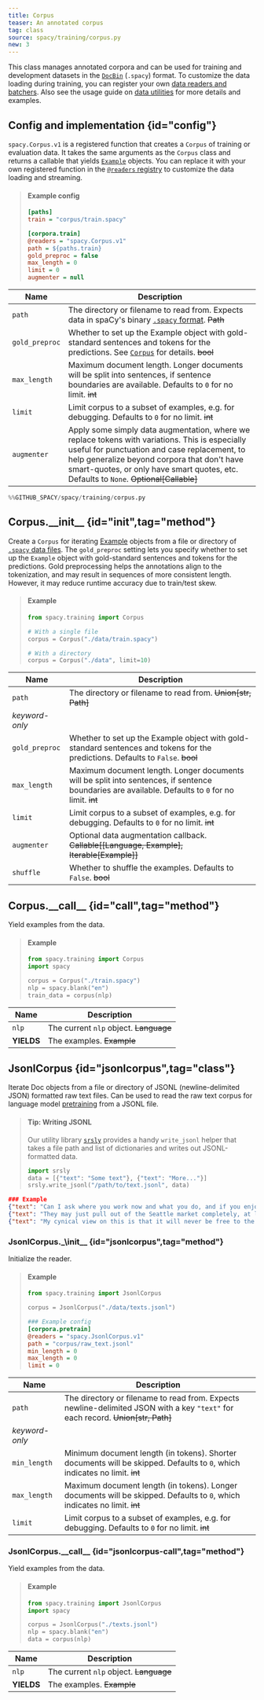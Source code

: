 ```yaml
---
title: Corpus
teaser: An annotated corpus
tag: class
source: spacy/training/corpus.py
new: 3
---
```


This class manages annotated corpora and can be used for training and
development datasets in the [`DocBin`](/api/docbin) (`.spacy`) format. To
customize the data loading during training, you can register your own
[data readers and batchers](/usage/training#custom-code-readers-batchers). Also
see the usage guide on [data utilities](/usage/training#data) for more details
and examples.

## Config and implementation {id="config"}

`spacy.Corpus.v1` is a registered function that creates a `Corpus` of training
or evaluation data. It takes the same arguments as the `Corpus` class and
returns a callable that yields [`Example`](/api/example) objects. You can
replace it with your own registered function in the
[`@readers` registry](/api/top-level#registry) to customize the data loading and
streaming.

> #### Example config
>
> ```ini
> [paths]
> train = "corpus/train.spacy"
>
> [corpora.train]
> @readers = "spacy.Corpus.v1"
> path = ${paths.train}
> gold_preproc = false
> max_length = 0
> limit = 0
> augmenter = null
> ```

| Name           | Description                                                                                                                                                                                                                                                                              |
| -------------- | ---------------------------------------------------------------------------------------------------------------------------------------------------------------------------------------------------------------------------------------------------------------------------------------- |
| `path`         | The directory or filename to read from. Expects data in spaCy's binary [`.spacy` format](/api/data-formats#binary-training). ~~Path~~                                                                                                                                                    |
| `gold_preproc` | Whether to set up the Example object with gold-standard sentences and tokens for the predictions. See [`Corpus`](/api/corpus#init) for details. ~~bool~~                                                                                                                                 |
| `max_length`   | Maximum document length. Longer documents will be split into sentences, if sentence boundaries are available. Defaults to `0` for no limit. ~~int~~                                                                                                                                      |
| `limit`        | Limit corpus to a subset of examples, e.g. for debugging. Defaults to `0` for no limit. ~~int~~                                                                                                                                                                                          |
| `augmenter`    | Apply some simply data augmentation, where we replace tokens with variations. This is especially useful for punctuation and case replacement, to help generalize beyond corpora that don't have smart-quotes, or only have smart quotes, etc. Defaults to `None`. ~~Optional[Callable]~~ |

```python
%%GITHUB_SPACY/spacy/training/corpus.py
```

## Corpus.\_\_init\_\_ {id="init",tag="method"}

Create a `Corpus` for iterating [Example](/api/example) objects from a file or
directory of [`.spacy` data files](/api/data-formats#binary-training). The
`gold_preproc` setting lets you specify whether to set up the `Example` object
with gold-standard sentences and tokens for the predictions. Gold preprocessing
helps the annotations align to the tokenization, and may result in sequences of
more consistent length. However, it may reduce runtime accuracy due to
train/test skew.

> #### Example
>
> ```python
> from spacy.training import Corpus
>
> # With a single file
> corpus = Corpus("./data/train.spacy")
>
> # With a directory
> corpus = Corpus("./data", limit=10)
> ```

| Name           | Description                                                                                                                                         |
| -------------- | --------------------------------------------------------------------------------------------------------------------------------------------------- |
| `path`         | The directory or filename to read from. ~~Union[str, Path]~~                                                                                        |
| _keyword-only_ |                                                                                                                                                     |
| `gold_preproc` | Whether to set up the Example object with gold-standard sentences and tokens for the predictions. Defaults to `False`. ~~bool~~                     |
| `max_length`   | Maximum document length. Longer documents will be split into sentences, if sentence boundaries are available. Defaults to `0` for no limit. ~~int~~ |
| `limit`        | Limit corpus to a subset of examples, e.g. for debugging. Defaults to `0` for no limit. ~~int~~                                                     |
| `augmenter`    | Optional data augmentation callback. ~~Callable[[Language, Example], Iterable[Example]]~~                                                           |
| `shuffle`      | Whether to shuffle the examples. Defaults to `False`. ~~bool~~                                                                                      |

## Corpus.\_\_call\_\_ {id="call",tag="method"}

Yield examples from the data.

> #### Example
>
> ```python
> from spacy.training import Corpus
> import spacy
>
> corpus = Corpus("./train.spacy")
> nlp = spacy.blank("en")
> train_data = corpus(nlp)
> ```

| Name       | Description                            |
| ---------- | -------------------------------------- |
| `nlp`      | The current `nlp` object. ~~Language~~ |
| **YIELDS** | The examples. ~~Example~~              |

## JsonlCorpus {id="jsonlcorpus",tag="class"}

Iterate Doc objects from a file or directory of JSONL (newline-delimited JSON)
formatted raw text files. Can be used to read the raw text corpus for language
model [pretraining](/usage/embeddings-transformers#pretraining) from a JSONL
file.

> #### Tip: Writing JSONL
>
> Our utility library [`srsly`](https://github.com/explosion/srsly) provides a
> handy `write_jsonl` helper that takes a file path and list of dictionaries and
> writes out JSONL-formatted data.
>
> ```python
> import srsly
> data = [{"text": "Some text"}, {"text": "More..."}]
> srsly.write_jsonl("/path/to/text.jsonl", data)
> ```

```json
### Example
{"text": "Can I ask where you work now and what you do, and if you enjoy it?"}
{"text": "They may just pull out of the Seattle market completely, at least until they have autonomous vehicles."}
{"text": "My cynical view on this is that it will never be free to the public. Reason: what would be the draw of joining the military? Right now their selling point is free Healthcare and Education. Ironically both are run horribly and most, that I've talked to, come out wishing they never went in."}
```

### JsonlCorpus.\_\init\_\_ {id="jsonlcorpus",tag="method"}

Initialize the reader.

> #### Example
>
> ```python
> from spacy.training import JsonlCorpus
>
> corpus = JsonlCorpus("./data/texts.jsonl")
> ```
>
> ```ini
> ### Example config
> [corpora.pretrain]
> @readers = "spacy.JsonlCorpus.v1"
> path = "corpus/raw_text.jsonl"
> min_length = 0
> max_length = 0
> limit = 0
> ```

| Name           | Description                                                                                                                      |
| -------------- | -------------------------------------------------------------------------------------------------------------------------------- |
| `path`         | The directory or filename to read from. Expects newline-delimited JSON with a key `"text"` for each record. ~~Union[str, Path]~~ |
| _keyword-only_ |                                                                                                                                  |
| `min_length`   | Minimum document length (in tokens). Shorter documents will be skipped. Defaults to `0`, which indicates no limit. ~~int~~       |
| `max_length`   | Maximum document length (in tokens). Longer documents will be skipped. Defaults to `0`, which indicates no limit. ~~int~~        |
| `limit`        | Limit corpus to a subset of examples, e.g. for debugging. Defaults to `0` for no limit. ~~int~~                                  |

### JsonlCorpus.\_\_call\_\_ {id="jsonlcorpus-call",tag="method"}

Yield examples from the data.

> #### Example
>
> ```python
> from spacy.training import JsonlCorpus
> import spacy
>
> corpus = JsonlCorpus("./texts.jsonl")
> nlp = spacy.blank("en")
> data = corpus(nlp)
> ```

| Name       | Description                            |
| ---------- | -------------------------------------- |
| `nlp`      | The current `nlp` object. ~~Language~~ |
| **YIELDS** | The examples. ~~Example~~              |
